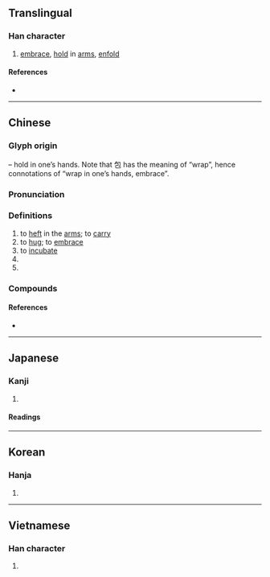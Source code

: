 {{also|抔}}
{{character info}}
{{character info|0x2F8B5}}
==Translingual==
{{stroke order|strokes=8}}
{{ja-forms|抱|抱|抱}}

===Han character===
{{Han char|rn=64|rad=手|as=05|sn=8|four=57012|canj=QPRU|ids=⿰扌包}}

# [[embrace]], [[hold]] in [[arm]]s, [[enfold]]

====References====
* {{Han ref|kx=0423.080|dkj=11917|dj=0771.070|hdz=31856.040|uh=62B1|ud=25265|bh=A9EA|bd=43498}}

----

==Chinese==
{{zh-forms}}

===Glyph origin===
{{Han etyl}}
{{Han compound|手|t1=扌|包|ls=psc|c1=s|c2=p}} – hold in one’s hands. Note that 包 has the meaning of “wrap”, hence connotations of “wrap in one’s hands, embrace”.

===Pronunciation===
{{zh-pron
|m=bào
|m-s=bao4
|c=pou5,bou6,paau1
|c_note=bou6 - equivalent to {{zh-l|*菢}}; paau1 - equivalent to {{zh-l|*拋}}
|h=gd=pau4
|md=
|mn=qz:phǒ͘/tw,xm,zz:phō/qz:phǒ/qz:phǎu/tw,xm,zz:phāu/qz:pǎu/xm,zz:pāu
|mn_note=phǒ͘/phō - literary; phǒ/phǎu/phāu/pǎu/pāu - vernacular; pō - unknown dialect{{attention|nan}}
|mn-t=po6
|w=
|mc=y
|oc=y
|ma=y
|cat=v,cl,pn
}}

===Definitions===
{{zh-hanzi}}

# to [[heft]] in the [[arms]]; to [[carry]]
# to [[hug]]; to [[embrace]]
# to [[incubate]]
# {{zh-classifier|[[thing]]s held or encircled with both [[arm]]s (books, hay, firewood, trees, etc.)}}
# {{surname|zh}}

===Compounds===
{{zh-der|擁抱|抱怨|抱歉|抱負|懷抱|抱有|抱抱|抱持|環抱|緊抱|合抱|抱拳|摟抱|萬分抱歉|不抱幻想|臨急抱佛腳|臨時抱佛腳|偎抱|初歸新抱落地孩兒|合抱之木，生於毫末|圍抱|平時不燒香，臨時抱佛腳|平時不燒香，急來抱佛腳|心抱|心抱仔|懷抱兒|急時抱佛腳|急來抱佛腳|打抱不平|投懷送抱|撫抱|抱不平|抱佛腳|抱養|抱怨|抱廈|抱團兒|抱團兒思維|抱大腿|抱頭|抱頭痛哭|抱頭鼠竄|抱委屈|抱娃娃|抱定|抱屈|抱恙|抱恨|抱恨終天|抱愧|抱憾|抱成一團|抱打不平|抱抱團|抱抱裝|抱摔|抱有幻想|抱枕|抱柱|抱殘守缺|抱犢崮|抱疚|抱病|抱病工作|抱窩|抱粗腿|抱罪|抱腳|抱腳兒|抱腰|抱薪救火|抱蛋|抱身兒|抱雞婆|攔腰抱住|拱抱|推襟送抱|新抱|水抱|琵琶別抱|蜘蛛抱蛋|襟抱|防抱死系統|抱笙|抱龍}}

====References====
* {{thcwd|3956}}

{{zh-cat|Beginning}}

----

==Japanese==

===Kanji===
{{ja-kanji|grade=c|rs=手05}}

# {{rfdef|ja|sort=手05}}

====Readings====
{{ja-readings
|goon=ぼう
|kanon=ほう
|kun=いだ-く, だ-く, かか-える
}}

----

==Korean==

===Hanja===
{{ko-hanja|안다|안을|포}}

# {{rfdef|ko|sort=手05}}

----

==Vietnamese==

===Han character===
{{vi-readings|reading=bão|rs=手05}}

# {{rfdef|vi|sort=手05}}